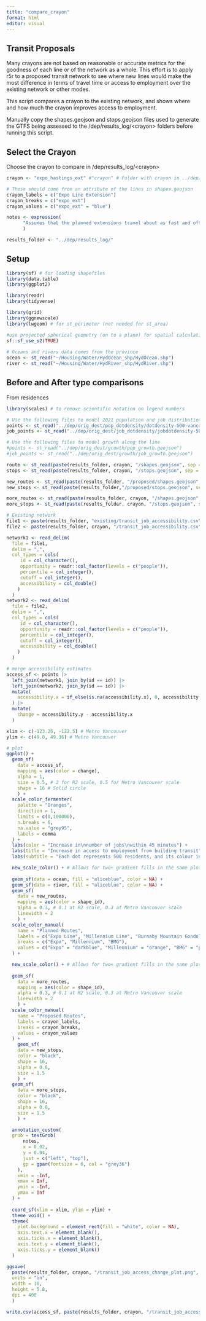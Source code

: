 ---
title: "compare_crayon"
format: html
editor: visual
---

## Transit Proposals

Many crayons are not based on reasonable or accurate metrics for the goodness of each line or of the network as a whole. This effort is to apply r5r to a proposed transit network to see where new lines would make the most difference in terms of travel time or access to employment over the existing network or other modes.

This script compares a crayon to the existing network, and shows where and how much the crayon improves access to employment.

Manually copy the shapes.geojson and stops.geojson files used to generate the GTFS being assessed to the /dep/results_log/\<crayon\> folders before running this script.

## Select the Crayon

Choose the crayon to compare in /dep/results_log/\<crayon\>

```{r}
crayon <- "expo_hastings_ext" #"crayon" # Folder with crayon in ../dep/results_log

# These should come from an attribute of the lines in shapes.geojson
crayon_labels = c("Expo Line Extension")
crayon_breaks = c("expo_ext")
crayon_values = c("expo_ext" = "blue")

notes <- expression(
      "Assumes that the planned extensions travel about as fast and often as the existing lines.\nAssumes that proposed metro lines come every 6 minutes on each branch and travel at an average speed of 35 km/h.\nAssumes that the planned gondola comes every minute and travels 23.6 km/h.\nTravel times calculated for 2023-12-08 (Friday) at 2 PM.\nGTFS feed for the proposed route calculated using mrcagney/make_gtfs.\nUses 2023-09-02 TransLink GTFS feed. Map data from OpenStreetMap.\nPopulation data from the 2021 census gathered using R/cancensus.R\nJob data from the 2021 census gathered using cansim.\nPopulation and job data are reproduced and distributed on an 'as is' basis with the permission of Statistics Canada.\nTravel times calculated using r5r: Rapid Realistic Routing on Multimodal Transport Networks with R5 in R.\nContains information licensed under the Open Government Licence – British Columbia."
      )

results_folder <- "../dep/results_log/"
```

## Setup

```{r}
library(sf) # for loading shapefiles
library(data.table)
library(ggplot2)

library(readr)
library(tidyverse)

library(grid)
library(ggnewscale)
library(lwgeom) # for st_perimeter (not needed for st_area)

#use projected spherical geometry (on to a plane) for spatial calculations
sf::sf_use_s2(TRUE)
  
# Oceans and rivers data comes from the province
ocean <- st_read("~/Housing/Water/HydOcean_shp/HydOcean.shp")
river <- st_read("~/Housing/Water/HydRiver_shp/HydRiver.shp")
```

## Before and After type comparisons

From residences

```{r}
library(scales) # to remove scientific notation on legend numbers

# Use the following files to model 2021 population and job distribution
points <- st_read("../dep/orig_dest/pop_dotdensity/dotdensity-500-vancouver-abbotsford.shp")
job_points <- st_read("../dep/orig_dest/job_dotdensity/jobdotdensity-500-vancouver-abbotsford.shp")

# Use the following files to model growth along the line 
#points <- st_read("../dep/orig_dest/growth/pop_growth.geojson")
#job_points <- st_read("../dep/orig_dest/growth/job_growth.geojson")

route <- st_read(paste(results_folder, crayon, "/shapes.geojson", sep = ""))
stops <- st_read(paste(results_folder, crayon, "/stops.geojson", sep = ""))

new_routes <- st_read(paste(results_folder, "/proposed/shapes.geojson", sep = ""))
new_stops <- st_read(paste(results_folder,"/proposed/stops.geojson", sep = ""))

more_routes <- st_read(paste(results_folder, crayon, "/shapes.geojson", sep = ""))
more_stops <- st_read(paste(results_folder, crayon, "/stops.geojson", sep = ""))

# Existing network
file1 <- paste(results_folder, "existing/transit_job_accessibility.csv", sep = "")
file2 <- paste(results_folder, crayon, "/transit_job_accessibility.csv", sep = "")

network1 <- read_delim(
  file = file1,
  delim = ",",
  col_types = cols(
     id = col_character(),
     opportunity = readr::col_factor(levels = c("people")),
     percentile = col_integer(),
     cutoff = col_integer(),
     accessibility = col_double()
    )
  )
network2 <- read_delim(
  file = file2,
  delim = ",",
  col_types = cols(
     id = col_character(),
     opportunity = readr::col_factor(levels = c("people")),
     percentile = col_integer(),
     cutoff = col_integer(),
     accessibility = col_double()
    )
  )

# merge accessibility estimates
access_sf <- points |> 
  left_join(network1, join_by(id == id)) |>
  left_join(network2, join_by(id == id)) |>
  mutate(
    accessibility.x = if_else(is.na(accessibility.x), 0, accessibility.x)
  ) |>
  mutate(
    change = accessibility.y - accessibility.x
  )

xlim <- c(-123.26, -122.5) # Metro Vancouver
ylim <- c(49.0, 49.36) # Metro Vancouver

# plot
ggplot() +
  geom_sf(
    data = access_sf, 
    mapping = aes(color = change),
    alpha = 1,
    size = 0.5, # 2 for R2 scale, 0.5 for Metro Vancouver scale
    shape = 16 # Solid circle
    ) +
  scale_color_fermenter(
    palette = "Oranges",
    direction = 1,
    limits = c(0,100000),
    n.breaks = 6,
    na.value = "grey95",
    labels = comma
  ) +
  labs(color = "Increase in\nnumber of jobs\nwithin 45 minutes") +
  labs(title = "Increase in access to employment from building transit") +
  labs(subtitle = "Each dot represents 500 residents, and its colour indicates increased access to jobs with the proposed routes.") +

  new_scale_color() + # Allows for two+ gradient fills in the same plot
  
  geom_sf(data = ocean, fill = "aliceblue", color = NA) +
  geom_sf(data = river, fill = "aliceblue", color = NA) +
  geom_sf(
    data = new_routes, 
    mapping = aes(color = shape_id),
    alpha = 0.3, # 0.1 at R2 scale, 0.3 at Metro Vancouver scale
    linewidth = 2
    ) +
  scale_color_manual(
    name = "Planned Routes",
    labels = c("Expo Line", "Millennium Line", "Burnaby Mountain Gondola"),
    breaks = c("Expo", "Millennium", "BMG"),
    values = c("Expo" = "darkblue", "Millennium" = "orange", "BMG" = "purple")
  ) +

  new_scale_color() + # Allows for two+ gradient fills in the same plot
  
  geom_sf(
    data = more_routes, 
    mapping = aes(color = shape_id),
    alpha = 0.3, # 0.1 at R2 scale, 0.3 at Metro Vancouver scale
    linewidth = 2
    ) +
  scale_color_manual(
    name = "Proposed Routes",
    labels = crayon_labels, 
    breaks = crayon_breaks,
    values = crayon_values
  ) +
    geom_sf(
    data = new_stops, 
    color = "black", 
    shape = 16, 
    alpha = 0.8, 
    size = 1.5
    ) +
  geom_sf(
    data = more_stops, 
    color = "black", 
    shape = 16, 
    alpha = 0.8, 
    size = 1.5
    ) +

  annotation_custom(
  grob = textGrob(
      notes,
      x = 0.02,
      y = 0.04,
      just = c("left", "top"),
      gp = gpar(fontsize = 6, col = "grey36")
    ), 
    xmin = -Inf,
    xmax = Inf,
    ymin = -Inf,
    ymax = Inf
  ) +
  
  coord_sf(xlim = xlim, ylim = ylim) +
  theme_void() +
  theme(
    plot.background = element_rect(fill = "white", color = NA),
    axis.text.x = element_blank(),
    axis.ticks.x = element_blank(),
    axis.text.y = element_blank(),
    axis.ticks.y = element_blank()
  )
```

```{r}
ggsave(
  paste(results_folder, crayon, "/transit_job_access_change_plot.png", sep = ""),
  units = "in", 
  width = 10, 
  height = 5.8, 
  dpi = 400
  )

write.csv(access_sf, paste(results_folder, crayon, "/transit_job_access_change.csv", sep = ""), row.names=FALSE)
```
